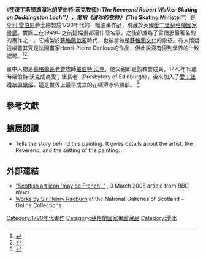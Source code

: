 {{Infobox Artwork
| image_file=The Skating Minister.jpg
| title=The Reverend Robert Walker<br>Skating on Duddingston Loch
| artist=亨利·雷伯恩
| year=1790年代
| type=布面油畫
| height_metric=76
| width_metric=64
| metric_unit=cm
| imperial_unit=in
| museum=[[蘇格蘭國家畫廊|蘇格蘭國家畫廊]]
}}
《'''在德丁斯顿湖溜冰的罗伯特·沃克牧师'''》（'''''The Reverend Robert Walker Skating on Duddingston Loch'''''），常稱《'''滑冰的牧師'''》（'''''The Skating Minister'''''）是[[亨利·雷伯恩|亨利·雷伯恩]]爵士繪製於1790年代的一幅油畫作品，現藏於英國[[愛丁堡|愛丁堡]][[蘇格蘭國家畫廊|蘇格蘭國家畫廊]]。實際上在1949年之前這幅畫都沒什麼名氣，之後卻成為了雷伯恩最著名的的畫作之一。它繪製於[[蘇格蘭啟蒙|蘇格蘭啟蒙]]時代，也被當做是[[蘇格蘭文化|蘇格蘭文化]]的象征。有人懷疑這幅畫其實是法國畫家Henri-Pierre Danloux的作品，但此說沒有得到學界的一致認可。<ref>{{cite web| url = http://news.scotsman.com/news/Doubts-over-Skating-Minister-cut.2614249.jp| title = Doubts over Skating Minister cut no ice with art experts| author = Blackley, Michael| date = 2005-03-30| accessdate = 2010-05-28| newspaper = The Scotsman| archive-date = 2011-08-07| archive-url = https://web.archive.org/web/20110807170503/http://news.scotsman.com/news/Doubts-over-Skating-Minister-cut.2614249.jp| dead-url = no}}</ref><ref>{{cite web| url = http://www.heraldscotland.com/sport/spl/aberdeen/the-skating-minister-enduring-masterpiece-by-the-great-scottish-artist-henry-raeburn-or-just-a-rather-nice-painting-by-an-obscure-frenchman-as-the-controversy-rages-on-over-the-authorship-of-a-national-icon-alan-taylor-attempts-to-untangle-the-myster-1.46642| title = The Skating Minister: enduring masterpiece by the great Scottish artist Henry Raeburn, or just a rather nice painting by an obscure Frenchman?| author = Taylor, Alan| date = 2005-08-07| accessdate = 2010-05-28| newspaper = The Herald, Scotland| archive-date = 2014-12-06| archive-url = https://web.archive.org/web/20141206104006/http://www.heraldscotland.com/sport/spl/aberdeen/the-skating-minister-enduring-masterpiece-by-the-great-scottish-artist-henry-raeburn-or-just-a-rather-nice-painting-by-an-obscure-frenchman-as-the-controversy-rages-on-over-the-authorship-of-a-national-icon-alan-taylor-attempts-to-untangle-the-myster-1.46642| dead-url = no}}</ref>

畫中人物是[[蘇格蘭長老會|蘇格蘭長老會]]牧師[[羅伯特·沃克_(牧師)|羅伯特·沃克]]，他父親即是該教會成員，1770年15歲時羅伯特·沃克成為愛丁堡長老（Presbytery of Edinburgh），後來加入了[[愛丁堡滑冰俱樂部|愛丁堡滑冰俱樂部]]，這是世界上最早成立的花樣滑冰俱樂部。 <ref name=Hines2011>{{cite book|first=James R. |last=Hines |title=Historical Dictionary of Figure Skating |url=http://books.google.com/books?id=LSEkqy6BS44C&pg=PA150 |date=2011-04-22 |publisher=Scarecrow Press |isbn=978-0-8108-7085-7 |page=150}}</ref>

==參考文獻==
{{reflist}}

==擴展閱讀==
*{{cite book |title=The Skating Minister: The Story Behind the Painting |first1=Duncan |last1=Thomson |first2=Lynne |last2=Gladstone-Millar |publisher=National Galleries of Scotland |year=2004 |isbn=9781901663853}} Tells the story behind this painting. It gives details about the artist, the Reverend, and the setting of the painting.

==外部連結==
*[http://news.bbc.co.uk/1/hi/scotland/4315433.stm "Scottish art icon 'may be French' "] {{Wayback|url=http://news.bbc.co.uk/1/hi/scotland/4315433.stm |date=20051125114127 }}, 3 March 2005 article from ''BBC News''. 
*[https://www.nationalgalleries.org/collection/scottish-artists-a-z/r/artist/sir-henry-raeburn Works by Sir Henry Raeburn] {{Wayback|url=https://www.nationalgalleries.org/collection/scottish-artists-a-z/r/artist/sir-henry-raeburn |date=20160304064430 }} at the National Galleries of Scotland – Online Collections

{{DEFAULTSORT:Skating Minister}}
[[Category:1790年代畫作|Category:1790年代畫作]]
[[Category:蘇格蘭國家畫廊藏品|Category:蘇格蘭國家畫廊藏品]]
[[Category:滑冰|Category:滑冰]]